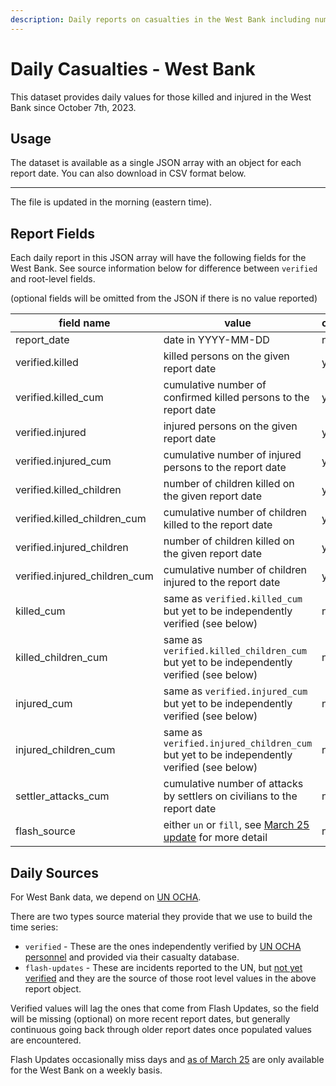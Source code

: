 ```yaml
---
description: Daily reports on casualties in the West Bank including number of people killed and injured and how many of those were children. Also includes number of Israeli settler attacks. Useful applications include time series, trend analysis, timelines.
---
```


# Daily Casualties - West Bank

This dataset provides daily values for those killed and injured in the West Bank since October 7th, 2023.


<DailyReportStatsLabel area="west_bank" />

## Usage

The dataset is available as a single JSON array with an object for each report date. You can also download in CSV format below.


<JSONFileLinks resource="WestBankDaily_V2" />

---

The file is updated in the morning (eastern time).

## Report Fields

Each daily report in this JSON array will have the following fields for the West Bank. See source information below for difference between `verified` and root-level fields.

(optional fields will be omitted from the JSON if there is no value reported)

| field name                    | value                                                                                      | optional |
| ----------------------------- | ------------------------------------------------------------------------------------------ | -------- |
| report_date                   | date in YYYY-MM-DD                                                                         | no       |
| verified.killed               | killed persons on the given report date                                                    | yes      |
| verified.killed_cum           | cumulative number of confirmed killed persons to the report date                           | yes      |
| verified.injured              | injured persons on the given report date                                                   | yes      |
| verified.injured_cum          | cumulative number of injured persons to the report date                                    | yes      |
| verified.killed_children      | number of children killed on the given report date                                         | yes      |
| verified.killed_children_cum  | cumulative number of children killed to the report date                                    | yes      |
| verified.injured_children     | number of children killed on the given report date                                         | yes      |
| verified.injured_children_cum | cumulative number of children injured to the report date                                   | yes      |
| killed_cum                    | same as `verified.killed_cum` but yet to be independently verified (see below)             | no       |
| killed_children_cum           | same as `verified.killed_children_cum` but yet to be independently verified (see below)    | no       |
| injured_cum                   | same as `verified.injured_cum` but yet to be independently verified (see below)            | no       |
| injured_children_cum          | same as `verified.injured_children_cum` but yet to be independently verified (see below)   | no       |
| settler_attacks_cum           | cumulative number of attacks by settlers on civilians to the report date                   | no       |
| flash_source                  | either `un` or `fill`, see [March 25 update](/updates/west-bank-frequency) for more detail | no       |

## Daily Sources

For West Bank data, we depend on [UN OCHA](https://www.ochaopt.org/data/casualties).

There are two types source material they provide that we use to build the time series:

- `verified` - These are the ones independently verified by [UN OCHA personnel](https://www.ochaopt.org/data/casualties) and provided via their casualty database.
- `flash-updates` - These are incidents reported to the UN, but [not yet verified](https://www.ochaopt.org/crisis) and they are the source of those root level values in the above report object.

Verified values will lag the ones that come from Flash Updates, so the field will be missing (optional) on more recent report dates, but generally continuous going back through older report dates once populated values are encountered.

Flash Updates occasionally miss days and [as of March 25](/updates/west-bank-frequency) are only available for the West Bank on a weekly basis.
